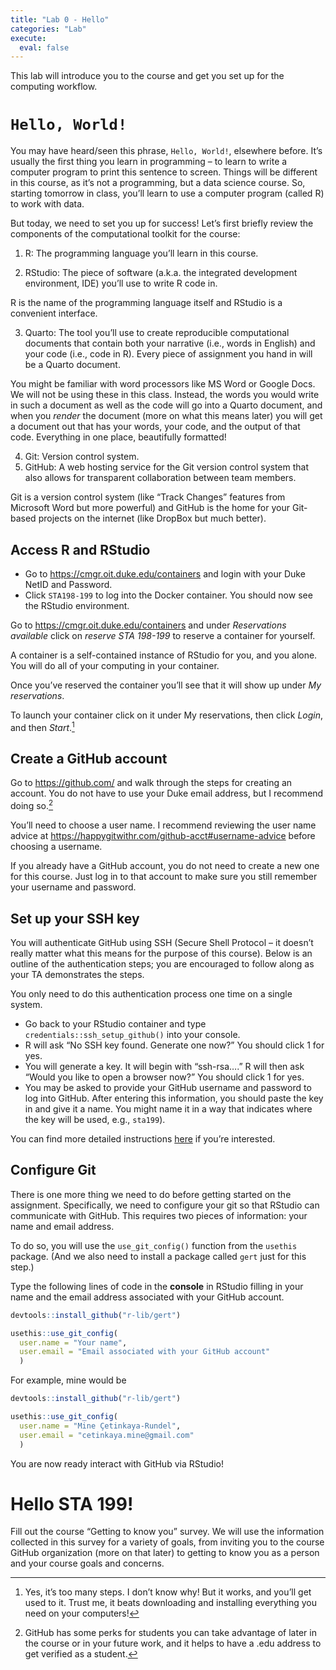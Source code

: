 ```yaml
---
title: "Lab 0 - Hello"
categories: "Lab"
execute:
  eval: false
---
```


This lab will introduce you to the course and get you set up for the computing workflow.

# `Hello, World!`

You may have heard/seen this phrase, `Hello, World!`, elsewhere before. It's usually the first thing you learn in programming – to learn to write a computer program to print this sentence to screen. Things will be different in this course, as it's not a programming, but a data science course. So, starting tomorrow in class, you'll learn to use a computer program (called R) to work with data.

But today, we need to set you up for success! Let's first briefly review the components of the computational toolkit for the course:

1.  R: The programming language you'll learn in this course.

2.  RStudio: The piece of software (a.k.a. the integrated development environment, IDE) you'll use to write R code in.

::: callout-note
R is the name of the programming language itself and RStudio is a convenient interface.
:::

3.  Quarto: The tool you'll use to create reproducible computational documents that contain both your narrative (i.e., words in English) and your code (i.e., code in R). Every piece of assignment you hand in will be a Quarto document.

::: callout-note
You might be familiar with word processors like MS Word or Google Docs. We will not be using these in this class. Instead, the words you would write in such a document as well as the code will go into a Quarto document, and when you *render* the document (more on what this means later) you will get a document out that has your words, your code, and the output of that code. Everything in one place, beautifully formatted!
:::

4.  Git: Version control system.
5.  GitHub: A web hosting service for the Git version control system that also allows for transparent collaboration between team members.

::: callout-note
Git is a version control system (like "Track Changes" features from Microsoft Word but more powerful) and GitHub is the home for your Git-based projects on the internet (like DropBox but much better).
:::

## Access R and RStudio

-   Go to <https://cmgr.oit.duke.edu/containers> and login with your Duke NetID and Password.
-   Click `STA198-199` to log into the Docker container. You should now see the RStudio environment.

Go to <https://cmgr.oit.duke.edu/containers> and under *Reservations available* click on *reserve STA 198-199* to reserve a container for yourself.

::: callout-note
A container is a self-contained instance of RStudio for you, and you alone. You will do all of your computing in your container.
:::

Once you've reserved the container you'll see that it will show up under *My reservations*.

To launch your container click on it under My reservations, then click *Login*, and then *Start*.[^1]

[^1]: Yes, it's too many steps. I don't know why! But it works, and you'll get used to it. Trust me, it beats downloading and installing everything you need on your computers!

## Create a GitHub account

Go to <https://github.com/> and walk through the steps for creating an account. You do not have to use your Duke email address, but I recommend doing so.[^2]

[^2]: GitHub has some perks for students you can take advantage of later in the course or in your future work, and it helps to have a .edu address to get verified as a student.

::: callout-note
You'll need to choose a user name. I recommend reviewing the user name advice at <https://happygitwithr.com/github-acct#username-advice> before choosing a username.
:::

::: callout-important
If you already have a GitHub account, you do not need to create a new one for this course. Just log in to that account to make sure you still remember your username and password.
:::

## Set up your SSH key

You will authenticate GitHub using SSH (Secure Shell Protocol – it doesn't really matter what this means for the purpose of this course). Below is an outline of the authentication steps; you are encouraged to follow along as your TA demonstrates the steps.

::: callout-note
You only need to do this authentication process one time on a single system.
:::

-   Go back to your RStudio container and type `credentials::ssh_setup_github()` into your console.
-   R will ask "No SSH key found. Generate one now?" You should click 1 for yes.
-   You will generate a key. It will begin with "ssh-rsa...." R will then ask "Would you like to open a browser now?" You should click 1 for yes.
-   You may be asked to provide your GitHub username and password to log into GitHub. After entering this information, you should paste the key in and give it a name. You might name it in a way that indicates where the key will be used, e.g., `sta199`).

You can find more detailed instructions [here](https://github.com/DukeStatSci/github_auth_guide) if you're interested.

## Configure Git

There is one more thing we need to do before getting started on the assignment. Specifically, we need to configure your git so that RStudio can communicate with GitHub. This requires two pieces of information: your name and email address.

To do so, you will use the `use_git_config()` function from the `usethis` package. (And we also need to install a package called `gert` just for this step.)

Type the following lines of code in the **console** in RStudio filling in your name and the email address associated with your GitHub account.

```r
devtools::install_github("r-lib/gert")

usethis::use_git_config(
  user.name = "Your name", 
  user.email = "Email associated with your GitHub account"
  )
```

For example, mine would be

```r
devtools::install_github("r-lib/gert")

usethis::use_git_config(
  user.name = "Mine Çetinkaya-Rundel", 
  user.email = "cetinkaya.mine@gmail.com"
  )
```

You are now ready interact with GitHub via RStudio!

# Hello STA 199!

Fill out the course "Getting to know you" survey. We will use the information collected in this survey for a variety of goals, from inviting you to the course GitHub organization (more on that later) to getting to know you as a person and your course goals and concerns.
